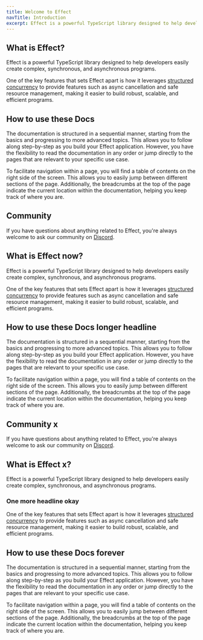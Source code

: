 ```yaml
---
title: Welcome to Effect
navTitle: Introduction
excerpt: Effect is a powerful TypeScript library designed to help developers easily create complex, synchronous, and asynchronous programs.
---
```


## What is Effect?

Effect is a powerful TypeScript library designed to help developers
easily create complex, synchronous, and asynchronous programs.

One of the key features that sets Effect apart is how it leverages
[structured concurrency](https://en.wikipedia.org/wiki/Structured_concurrency)
to provide features such as async cancellation and safe resource management, making it easier to build robust, scalable, and efficient programs.

## How to use these Docs

The documentation is structured in a sequential manner, starting from the basics and progressing to more advanced topics. This allows you to follow along step-by-step as you build your Effect application. However, you have the flexibility to read the documentation in any order or jump directly to the pages that are relevant to your specific use case.

To facilitate navigation within a page, you will find a table of contents on the right side of the screen. This allows you to easily jump between different sections of the page. Additionally, the breadcrumbs at the top of the page indicate the current location within the documentation, helping you keep track of where you are.

## Community

If you have questions about anything related to Effect, you're always welcome to ask our community on [Discord](https://discord.gg/effect-ts).

## What is Effect now?

Effect is a powerful TypeScript library designed to help developers
easily create complex, synchronous, and asynchronous programs.

One of the key features that sets Effect apart is how it leverages
[structured concurrency](https://en.wikipedia.org/wiki/Structured_concurrency)
to provide features such as async cancellation and safe resource management, making it easier to build robust, scalable, and efficient programs.

## How to use these Docs longer headline

The documentation is structured in a sequential manner, starting from the basics and progressing to more advanced topics. This allows you to follow along step-by-step as you build your Effect application. However, you have the flexibility to read the documentation in any order or jump directly to the pages that are relevant to your specific use case.

To facilitate navigation within a page, you will find a table of contents on the right side of the screen. This allows you to easily jump between different sections of the page. Additionally, the breadcrumbs at the top of the page indicate the current location within the documentation, helping you keep track of where you are.

## Community x

If you have questions about anything related to Effect, you're always welcome to ask our community on [Discord](https://discord.gg/effect-ts).

## What is Effect x?

Effect is a powerful TypeScript library designed to help developers
easily create complex, synchronous, and asynchronous programs.

### One more headline okay

One of the key features that sets Effect apart is how it leverages
[structured concurrency](https://en.wikipedia.org/wiki/Structured_concurrency)
to provide features such as async cancellation and safe resource management, making it easier to build robust, scalable, and efficient programs.

## How to use these Docs forever

The documentation is structured in a sequential manner, starting from the basics and progressing to more advanced topics. This allows you to follow along step-by-step as you build your Effect application. However, you have the flexibility to read the documentation in any order or jump directly to the pages that are relevant to your specific use case.

To facilitate navigation within a page, you will find a table of contents on the right side of the screen. This allows you to easily jump between different sections of the page. Additionally, the breadcrumbs at the top of the page indicate the current location within the documentation, helping you keep track of where you are.
